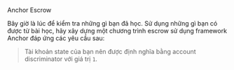 
<ChallengeTitle>Anchor Escrow</ChallengeTitle>

Bây giờ là lúc để kiểm tra những gì bạn đã học. Sử dụng những gì bạn có được từ bài học, hãy xây dựng một chương trình escrow sử dụng framework Anchor đáp ứng các yêu cầu sau:

> Tài khoản state của bạn nên được định nghĩa bằng account discriminator với giá trị `1`.

<RequirementList>
  <Requirement
    title="Thử thách 1: Tạo đề nghị escrow"
    description="Chương trình của bạn nên cho phép maker tạo đề nghị escrow. Định nghĩa một lệnh để thực hiện điều này bằng instruction discriminator với giá trị `0`."
  />

<Requirement
  title='Thử thách 2: Nhận đề nghị escrow'
  description='Chương trình của bạn nên cho phép taker nhận đề nghị escrow. Định nghĩa một lệnh để thực hiện điều này bằng instruction discriminator với giá trị `1`.'
/>

  <Requirement
    title="Thử thách 3: Hủy đề nghị escrow"
    description="Chương trình của bạn nên cho phép maker hủy đề nghị escrow và hoàn lại tiền đã ký gửi. Đảm bảo lệnh của bạn được định nghĩa với instruction discriminator có giá trị `2`."
  />
</RequirementList>
